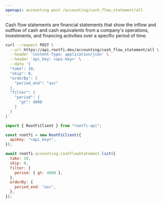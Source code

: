 ```yaml
---
openapi: accounting post /accounting/cash_flow_statement/all
---
```


Cash flow statements are financial statements that show the inflow and outflow of cash and cash equivalents from a company's operations, investments, and financing activities over a specific period of time.

<RequestExample>

```bash cURL
curl --request POST \
  --url https://api.rootfi.dev/accounting/cash_flow_statement/all \
  --header 'Content-Type: application/json' \
  --header 'api_key: <api-key>' \
  --data '{
  "take": 10,
  "skip": 0,
  "orderBy": {
    "period_end": "asc"
  },
  "filter": {
    "period": {
      "gt": 4000
    }
  }
}'
```

```javascript NodeJS
import { RootFiClient } from "rootfi-api";

const rootfi = new RootFiClient({
  apiKey: "<api_key>",
});

await rootfi.accounting.cashflowStatement.list({
  take: 10,
  skip: 0,
  filter: {
    period: { gt: 4000 },
  },
  orderBy: {
    period_end: "asc",
  },
});
```

</RequestExample>

